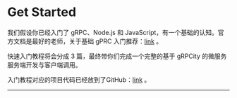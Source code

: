 
# Get Started

我们假设你已经入门了 gRPC、Node.js 和 JavaScript，有一个基础的认知。官方文档是最好的老师，关于基础 gPRC 入门推荐：[link](https://github.com/grpc/grpc-node/tree/master/examples/helloworld/dynamic_codegen) 。

快速入门教程将会分成 3 篇，最终带你们完成一个完整的基于 gRPCity 的微服务服务端开发与客户端调用。

入门教程对应的项目代码已经放到了GitHub：[link](https://github.com/chakhsu/grpcity-basic-demo) 。

---

<Cards>
  <Card
    title="Proto Loader →"
    href="/start/proto-loader"
  />
  <Card
    title="Client Side →"
    href="/start/client-side"
  />
  <Card
    title="Server Side →"
    href="/start/server-side"
  />
</Cards>